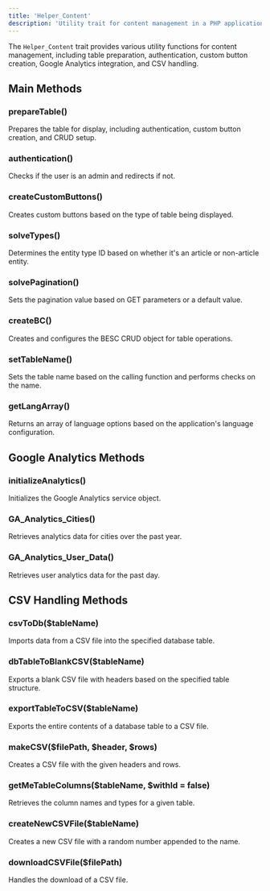 ```yaml
---
title: 'Helper_Content'
description: 'Utility trait for content management in a PHP application'
---
```


The `Helper_Content` trait provides various utility functions for content management, including table preparation, authentication, custom button creation, Google Analytics integration, and CSV handling.

## Main Methods

### prepareTable()

Prepares the table for display, including authentication, custom button creation, and CRUD setup.

### authentication()

Checks if the user is an admin and redirects if not.

### createCustomButtons()

Creates custom buttons based on the type of table being displayed.

### solveTypes()

Determines the entity type ID based on whether it's an article or non-article entity.

### solvePagination()

Sets the pagination value based on GET parameters or a default value.

### createBC()

Creates and configures the BESC CRUD object for table operations.

### setTableName()

Sets the table name based on the calling function and performs checks on the name.

### getLangArray()

Returns an array of language options based on the application's language configuration.

## Google Analytics Methods

### initializeAnalytics()

Initializes the Google Analytics service object.

### GA_Analytics_Cities()

Retrieves analytics data for cities over the past year.

### GA_Analytics_User_Data()

Retrieves user analytics data for the past day.

## CSV Handling Methods

### csvToDb($tableName)

Imports data from a CSV file into the specified database table.

### dbTableToBlankCSV($tableName)

Exports a blank CSV file with headers based on the specified table structure.

### exportTableToCSV($tableName)

Exports the entire contents of a database table to a CSV file.

### makeCSV($filePath, $header, $rows)

Creates a CSV file with the given headers and rows.

### getMeTableColumns($tableName, $withId = false)

Retrieves the column names and types for a given table.

### createNewCSVFile($tableName)

Creates a new CSV file with a random number appended to the name.

### downloadCSVFile($filePath)

Handles the download of a CSV file.
